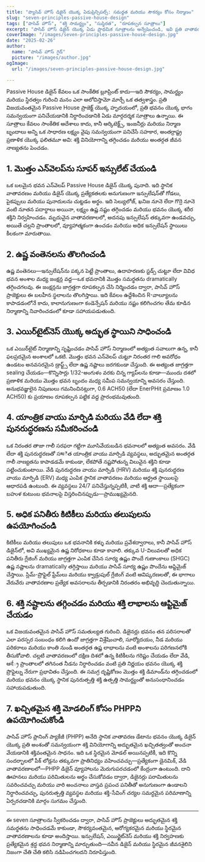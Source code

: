 ```yaml
---
title: "ప్యాసివ్ హౌస్ డిజైన్ యొక్క ఏడుప్రిన్సిపల్స్: సమర్థత మరియు సౌకర్యం కోసం నిర్మాణం"
slug: "seven-principles-passive-house-design"
tags: ["పాసివ్ హౌస్", "శక్తి సామర్థ్యం", "సుస్థిరత", "రూపకల్పన సూత్రాలు"]
excerpt: "పాసివ్ హౌస్ డిజైన్ యొక్క ఏడు ప్రాథమిక సూత్రాలను అన్వేషించండి, ఇవి ప్రతి వాతావరణంలో అద్భుతమైన శక్తి సామర్థ్యం, అసాధారణమైన అంతర్గత గాలి నాణ్యత మరియు శాశ్వత సౌకర్యాన్ని నిర్ధారిస్తాయి."
coverImage: "/images/seven-principles-passive-house-design.jpg"
date: "2025-02-26"
author:
  name: "పాసివ్ హౌస్ గైడ్"
  picture: "/images/author.jpg"
ogImage:
  url: "/images/seven-principles-passive-house-design.jpg"

---
```

Passive House డిజైన్ కేవలం ఒక సాంకేతిక బ్లూప్రింట్ కాదు—ఇది సౌకర్యం, సామర్థ్యం మరియు స్థిరత్వం గురించి మనం ఎలా ఆలోచిస్తామో మార్చే ఒక తత్వశాస్త్రం. ప్రతి విజయవంతమైన Passive House ప్రాజెక్ట్ యొక్క హృదయంలో, ప్రతి భవనం యొక్క భాగం సమన్వయంగా పనిచేయడానికి నిర్ధారించడానికి ఏడు మార్గదర్శక సూత్రాలు ఉన్నాయి. ఈ సూత్రాలు కేవలం సాంకేతిక ఆదేశాలు కాదు, కానీ ఆర్కిటెక్ట్స్, ఇంజనీర్లు మరియు నిర్మాణ బృందాలు అన్ని ఒక సాధారణ లక్ష్యం వైపు సమన్వయంగా పనిచేసే సహకార, అంతర్రాష్ట్ర ప్రణాళిక యొక్క ఫలితమూ అవి: శక్తి వినియోగాన్ని తగ్గించడం మరియు అంతర్గత జీవన నాణ్యతను పెంచడం.

## 1. మొత్తం ఎన్‌వెలప్‌ను సూపర్ ఇన్సులేట్ చేయండి

ఒక బలమైన భవన ఎన్‌వెలప్ Passive House డిజైన్ యొక్క పునాది. ఇది స్థానిక వాతావరణం మరియు డిజైన్ యొక్క ప్రత్యేకతలకు అనుగుణంగా ఇన్సులేషన్‌తో గోడలు, పైకప్పులు మరియు పునాదులను చుట్టడం అర్థం. ఇది సెల్యులోజ్, ఖనిజ నూనె లేదా గొర్రె నూనె వంటి నూతన పదార్థాలు అయినా, లక్ష్యం ఉష్ణ నష్టం తగ్గించడం మరియు భవనం యొక్క శరీర శక్తిని నిర్వహించడం. మృదువైన వాతావరణాలలో, అదనపు ఇన్సులేషన్ తక్కువగా ఉండవచ్చు, అయితే చల్లని ప్రాంతాలలో, వ్యూహాత్మకంగా ఉంచడం మరియు అధిక ఇన్సులేషన్ స్థాయిలు కీలకంగా మారుతాయి.
## 2. ఉష్ణ వంతెనలను తొలగించండి

ఉష్ణ వంతెనలు—ఇన్సులేషన్‌ను పక్కన పెట్టే ప్రాంతాలు, ఉదాహరణకు స్టడ్స్ చుట్టూ లేదా వివిధ భవన అంశాల మధ్య జంక్షన్ల వద్ద—ఒక భవనానికి మొత్తం సమర్థతను dramatically తగ్గించగలవు. ఈ జంక్షన్లను జాగ్రత్తగా రూపకల్పన చేసి నిర్మించడం ద్వారా, పాసివ్ హౌస్ ప్రాజెక్టులు ఈ బలహీన స్థలాలను తొలగిస్తాయి. ఇది కేవలం ఉద్దేశించిన R-వాల్యూలను కాపాడడంలోనే కాదు, కాలానుగుణంగా కండెన్సేషన్ మరియు నష్టం కలిగించగల తేమ కూడిన నిర్మాణాన్ని నివారించడంలో కూడా సహాయపడుతుంది.

## 3. ఎయిర్‌టైట్‌నెస్ యొక్క అద్భుత స్థాయిని సాధించండి

ఒక ఎయిర్‌టైట్ నిర్మాణాన్ని సృష్టించడం పాసివ్ హౌస్ నిర్మాణంలో అత్యంత సవాలుగా ఉన్న, కానీ ఫలప్రదమైన అంశాలలో ఒకటి. మొత్తం భవన ఎన్‌వెలప్ చుట్టూ నిరంతర గాలి అవరోధం ఉండటం అనవసరమైన డ్రాఫ్ట్స్ లేదా ఉష్ణ నష్టాలు జరగకుండా చేస్తుంది. ఈ అత్యంత జాగ్రత్తగా sealing చేయడం—కొన్నిసార్లు 1/32-అంగుళం వరకు చిన్న గ్యాప్‌లను కూడా—ముందు దశలో ప్రణాళిక మరియు మొత్తం భవన బృందం మధ్య సమీప సమన్వయాన్ని అవసరం చేస్తుంది. అనుభవజ్ఞులైన నిపుణులు గమనించినట్లుగా, 0.6 ACH50 (లేదా EnerPHit ప్రమాణం 1.0 ACH50) కు ప్రయాణం రూపకల్పన పట్టిక వద్ద ప్రారంభమవుతుంది.
## 4. యాంత్రిక వాయు మార్పిడి మరియు వేడి లేదా శక్తి పునరుద్ధరణను సమీకరించండి

ఒక నిరంతర తాజా గాలీ సరఫరా గట్టిగా మూసివేయబడిన భవనాలలో అత్యంత అవసరం. వేడి లేదా శక్తి పునరుద్ధరణతో సজ্জిత యాంత్రిక వాయు మార్పిడి వ్యవస్థలు, అద్భుతమైన అంతర్గత గాలీ నాణ్యతను కాపాడడమే కాకుండా, లేకపోతే నష్టపోతున్న విలువైన శక్తిని కూడా పట్టించుకుంటాయి. వేడి పునరుద్ధరణ వాయు మార్పిడి (HRV) మరియు శక్తి పునరుద్ధరణ వాయు మార్పిడి (ERV) మధ్య ఎంపిక స్థానిక వాతావరణం మరియు ఆర్ద్రత స్థాయిలపై ఆధారపడి ఉంటుంది. ఈ వ్యవస్థలు 24/7 పనిచేస్తున్నప్పటికీ, వాటి శక్తి ఆదా—ప్రత్యేకంగా బహుళ కుటుంబ భవనాలపై విస్తరించినప్పుడు—ప్రాముఖ్యమైనది.

## 5. అధిక పనితీరు కిటికీలు మరియు తలుపులను ఉపయోగించండి

కిటికీలు మరియు తలుపులు ఒక భవనానికి కళ్ళు మరియు ప్రవేశద్వారాలు, కానీ పాసివ్ హౌస్ డిజైన్‌లో, అవి ముఖ్యమైన ఉష్ణ నిరోధకాలు కూడా కావాలి. తక్కువ U-విలువలతో అధిక పనితీరు గ్లేజింగ్ మరియు జాగ్రత్తగా ఎంపిక చేసిన సూర్య ఉష్ణం పొందే గుణాంకాలు (SHGC) ఉష్ణ నష్టాలను dramatically తగ్గిస్తాయి మరియు పాసివ్ సూర్య ఉష్ణం పొందేను ఆప్టిమైజ్ చేస్తాయి. స్లిమ్-ప్రొఫైల్ ఫ్రేమ్‌లు మరియు క్వాడ్రుపుల్ గ్లేజింగ్ వంటి ఆవిష్కరణలతో, ఈ భాగాలు వేరువేరు వాతావరణాల ప్రత్యేక అవసరాలను తీర్చడానికి నిరంతరం అభివృద్ధి చెందుతున్నాయి.
## 6. శక్తి నష్టాలను తగ్గించడం మరియు శక్తి లాభాలను ఆప్టిమైజ్ చేయడం

ఒక విజయవంతమైన పాసివ్ హౌస్ సమతుల్యత గురించి. డిజైనర్లు భవనం తన పరిసరాలతో ఎలా పరస్పర సంబంధం కలిగి ఉందో జాగ్రత్తగా విశ్లేషించాలి, సూర్యోదయం, నీడ మరియు పరికరాలు మరియు కాంతి నుండి అంతర్గత ఉష్ణ లాభాలను వంటి అంశాలను పరిగణనలోకి తీసుకోవాలి. చల్లటి వాతావరణంలో దక్షిణ దిశలో ఉన్న కిటికీలను గరిష్టం చేయడం లేదా వేడి, ఆर्द్ర ప్రాంతాలలో తగినంత నీడను నిర్ధారించడం వంటి ప్రతి నిర్ణయం భవనం యొక్క శక్తి ప్రొఫైల్ను నేరుగా ప్రభావితం చేస్తుంది. ఈ సమగ్ర దృష్టికోణం మొత్తం శక్తి డిమాండ్‌ను తగ్గించడంలో మరియు భవనం యొక్క స్థానిక పునరుత్పత్తి శక్తి ఉత్పత్తి సామర్థ్యంతో అనుసంధానించడం సహాయపడుతుంది.

## 7. ఖచ్చితమైన శక్తి మోడలింగ్ కోసం PHPPని ఉపయోగించుకోండి

పాసివ్ హౌస్ ప్లానింగ్ ప్యాకేజీ (PHPP) అనేది స్థానిక వాతావరణ డేటాను భవనం యొక్క డిజైన్ యొక్క ప్రతి అంశంతో సమన్వయంగా శక్తి వినియోగాన్ని అద్భుతమైన ఖచ్చితత్వంతో అంచనా వేయడానికి శక్తివంతమైన సాధనం. ఇది ఒక స్థిరమైన మోడల్ అయినప్పటికీ, ఇది కొన్ని సందర్భాలలో పీక్ లోడ్లను తక్కువగా ప్రాతినిధ్యం వహించవచ్చు—ప్రత్యేకంగా డైనమిక్, వేడి వాతావరణాలలో—PHPP డిజైన్ వ్యూహాలను మెరుగుపరచడంలో కేంద్రంగా ఉంటుంది. దాని ఊహనలు మరియు పరిమితులను అర్థం చేసుకోవడం ద్వారా, డిజైనర్లు పరామితులను సవరించవచ్చు మరియు వారి అంచనాలు వాస్తవ ప్రపంచ పనితీతో అనుగుణంగా ఉండాలని నిర్ధారించవచ్చు, పునరుత్పత్తి వ్యవస్థల మరియు శక్తి-సేవింగ్ చర్యల సమర్ధమైన పరిమాణాన్ని ఏర్పరచడానికి మార్గం సుగమం చేస్తుంది.

---

ఈ seven సూత్రాలను స్వీకరించడం ద్వారా, పాసివ్ హౌస్ ప్రాజెక్టులు అద్భుతమైన శక్తి సమర్థతను సాధించడమే కాకుండా, సౌకర్యవంతమైన, ఆరోగ్యకరమైన మరియు స్థిరమైన వాతావరణాలను కూడా అందిస్తాయి. ఇన్సులేషన్, ఎయిర్టైట్‌నెస్ మరియు శక్తి నిర్వహణకు ప్రత్యేకమైన శ్రద్ధ భవన నిర్మాణాన్ని మార్చుతుంది—నవీన డిజైన్ మరియు స్థిరమైన జీవనశైలిని నిజంగా చేతి చేతి కలిసి నడిపించగలదని నిరూపిస్తుంది.
